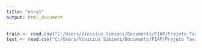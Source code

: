 ```yaml
---
title: "enrq1"
output: html_document
---
```


```r

train <- read.csv("C:/Users/Vinicius Simioni/Documents/FIAP/Projeto Taxi NY/train.csv")
test <- read.csv("C:/Users/Vinicius Simioni/Documents/FIAP/Projeto Taxi NY/test.csv")

```